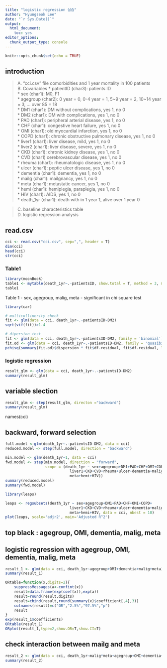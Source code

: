 ---
title: "logistic regression 실습"
author: "Hyungseok Lee"
date: "`r Sys.Date()`"
output:
  html_document: 
    toc: yes
editor_options: 
  chunk_output_type: console
---

```{r setup, include=FALSE}
knitr::opts_chunk$set(echo = TRUE)
```
## introduction

>A. "cci.csv" file 
comorbidities and 1 year mortality in 100 patients  
>B. Covariables
* patientID (char3): patients ID  
* sex (char1): M0, F1  
* agegroup (char2): 0 year = 0, 0-4 year = 1, 5~9 year = 2, 10~14 year = 3, ... over 85 = 18  
* DM1 (char1): DM without complications, yes 1, no 0  
* DM2 (char1): DM with complications, yes 1, no 0  
* PAD (char1): peripheral arterial disease, yes 1, no 0  
* CHF (char1): congestive heart failure, yes 1, no 0  
* OMI (char1): old myocardial infarction, yes 1, no 0  
* COPD (char1): chronic obstructive pulmonary disease, yes 1, no 0  
* liver1 (char1): liver disease, mild, yes 1, no 0  
* liver2 (char1): liver disease, severe, yes 1, no 0  
* CKD (char1): chronic kidney disease, yes 1, no 0   
* CVD (char1) cerebrovascular disease, yes 1, no 0  
* rheuma (char1): rheumatologic disease, yes 1, no 0  
* ulcer (char1): peptic ulcer disease, yes 1, no 0  
* dementia (char1): dementia, yes 1, no 0  
* mailg (char1): mailgnancy, yes 1, no 0  
* meta (char1): metastatic cancer, yes 1, no 0  
* hemi (char1): hemiplegia, paraplegia, yes 1, no 0  
* HIV (char1): AIDS, yes 1, no 0  
* death_1yr (char1): death with in 1 year 1, alive over 1 year 0

>C. baseline characteristics table  
>D. logistic regression analysis
 
## read.csv
```{r}
cci <- read.csv("cci.csv", sep=",", header = T)
dim(cci)
head(cci)  
str(cci)
```

### Table1 
```{r}
library(moonBook)
table1 <- mytable(death_1yr~.-patientsID, show.total = T, method = 3, max.ylev = 20, data=cci)
table1
```
Table 1 - sex, agegroup, malig, meta - significant in chi square test 

```{r}
library(car)

# multicollinerity check
fit <- glm(data = cci, death_1yr~.-patientsID-DM2)
sqrt(vif(fit))>1.4

# dipersion test
fit <- glm(data = cci, death_1yr~.-patientsID-DM2, family = 'binomial')
fit.od <- glm(data = cci, death_1yr~.-patientsID-DM2, family = 'quasibinomial')
pchisq(summary(fit.od)$dispersion * fit$df.residual, fit$df.residual, lower = F)

```

### logistic regression
```{r}
result_glm <- glm(data = cci, death_1yr~.-patientsID-DM2)
summary(result_glm)
```

## variable slection
```{r}
result_glm <- step(result_glm, directon ="backward")
summary(result_glm)
```
names(cci)

## backward, forward selection
```{r}
full.model <-glm(death_1yr~.-patientsID-DM2, data = cci)
reduced.model <- step(full.model, direction = "backward")

min.model <- glm(death_1yr~1, data = cci)
fwd.model <- step(min.model, direction = "forward", 
                  scope = (death_1yr ~ sex+agegroup+DM1+PAD+CHF+OMI+COPD+
                             liver1+CKD+CVD+rheuma+ulcer+dementia+malig+
                             meta+hemi+HIV))
summary(reduced.model)
summary(fwd.model)
```


```{r}
library(leaps)

leaps <- regsubsets(death_1yr ~ sex+agegroup+DM1+PAD+CHF+OMI+COPD+
                             liver1+CKD+CVD+rheuma+ulcer+dementia+malig+
                             meta+hemi+HIV, data = cci, nbest = 10)
plot(leaps, scale='adjr2', main='Adjusted R^2')
```
## top black : agegroup, OMI, dementia, malig, meta 

## logistic regression with agegroup, OMI, dementia, malig, meta
```{r}
result_1 <- glm(data = cci, death_1yr~agegroup+OMI+dementia+malig+meta)
summary(result_1)
```

```{r}
ORtable=function(x,digits=2){
    suppressMessages(a<-confint(x))
    result=data.frame(exp(coef(x)),exp(a))
    result=round(result,digits)
    result=cbind(result,round(summary(x)$coefficient[,4],3))
    colnames(result)=c("OR","2.5%","97.5%","p")
    result
}
exp(result_1$coefficients)
ORtable(result_1)
ORplot(result_1,type=2,show.OR=T,show.CI=T)
```


## check interaction between mailg and meta
```{r}
result_2 <- glm(data = cci, death_1yr~malig*meta+agegroup+OMI+dementia+malig+meta)
summary(result_2)
```
